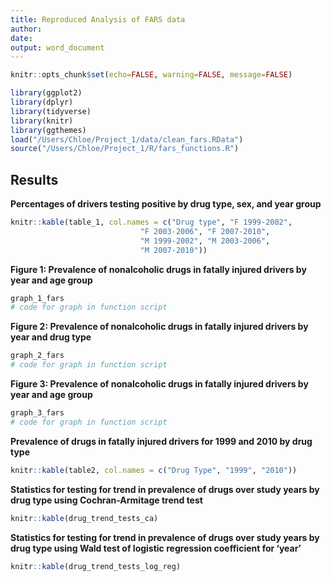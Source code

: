 ```yaml
---
title: Reproduced Analysis of FARS data
author: 
date: 
output: word_document
---
```

```r
knitr::opts_chunk$set(echo=FALSE, warning=FALSE, message=FALSE)
```

```r
library(ggplot2)
library(dplyr)
library(tidyverse)
library(knitr)
library(ggthemes)
load("/Users/Chloe/Project_1/data/clean_fars.RData")
source("/Users/Chloe/Project_1/R/fars_functions.R")
```


## Results

**Percentages of drivers testing positive by drug type, sex, and year group**

```r
knitr::kable(table_1, col.names = c("Drug type", "F 1999-2002",
                             "F 2003-2006", "F 2007-2010",
                             "M 1999-2002", "M 2003-2006",
                             "M 2007-2010"))
```

**Figure 1: Prevalence of nonalcoholic drugs in fatally injured drivers by year and age group**

```r
graph_1_fars
# code for graph in function script
```

**Figure 2: Prevalence of nonalcoholic drugs in fatally injured drivers by year and drug type** 

```r
graph_2_fars
# code for graph in function script
```

**Figure 3: Prevalence of nonalcoholic drugs in fatally injured drivers by year and age group**

```r
graph_3_fars
# code for graph in function script
```

**Prevalence of drugs in fatally injured drivers for 1999 and 2010 by drug type**

```r
knitr::kable(table2, col.names = c("Drug Type", "1999", "2010"))
```

**Statistics for testing for trend in prevalence of drugs over study years by drug type using Cochran-Armitage trend test**

```r
knitr::kable(drug_trend_tests_ca)
```

**Statistics for testing for trend in prevalence of drugs over study years by drug type using Wald test of logistic regression coefficient for 'year'**

```r
knitr::kable(drug_trend_tests_log_reg)
```


